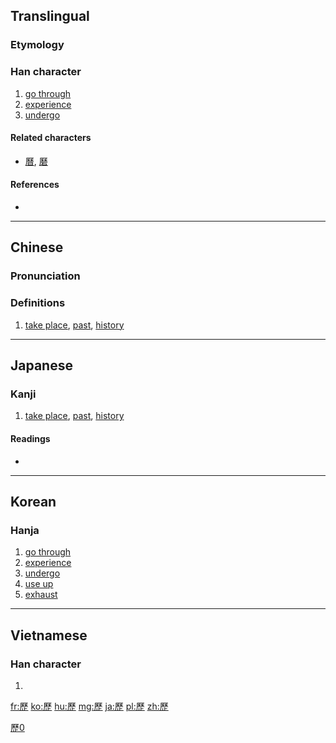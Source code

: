 {{also|歴|历}}
==Translingual==
{{ja-forms|[[歴]]|[[历]]|歷}}

===Etymology===
{{Han compound|厤|止|c1=p|c2=s|t2=stay|ls=psc}}

===Han character===
{{Han char|rn=77|rad=止|as=12|sn=16|four=71211|canj=MHDM,MDYLM|ids=⿸厤止}}

# [[go through]]
# [[experience]]
# [[undergo]]

====Related characters====
* [[曆]], [[磿]]

====References====
* {{Han ref|kx=0577.140|dkj=16340|dj=0968.090|hdz=21445.090|uh=6B77|ud=27511|bh=BEFA|bd=48890}}

----

==Chinese==
{{zh-forms|s=历}}

===Pronunciation===
{{zh-pron
|m=lì
|c=lik6
|mc=y
|oc=y
|ma=
|cat=v,a,n
}}

===Definitions===
# [[take place]], [[past]], [[history]]

----

==Japanese==

===Kanji===
# [[take place]], [[past]], [[history]]

====Readings====
* {{ja-readings|on=[[れき]] (reki), [[りゃく]] (ryaku)|kun=[[へる]] (heru)}}

----

==Korean==

===Hanja===
{{ko-hanja|hangeul=[[력]], [[역]]|eumhun=|rv=ryeok, yeok|mr=ryŏk, yŏk|y=lyek, yek}}

# [[go through]]
# [[experience]]
# [[undergo]]
# [[use up]]
# [[exhaust]]

----

==Vietnamese==

===Han character===
{{vi-hantu|[[lịch]], [[lếch]], [[lệch]], [[rếch]]|rs=止12}}

# {{defn|lang=vi|sort=止12}}

[[Category:CJKV characters simplified differently in Japan and China|歷0]]

[[fr:歷]]
[[ko:歷]]
[[hu:歷]]
[[mg:歷]]
[[ja:歷]]
[[pl:歷]]
[[zh:歷]]
